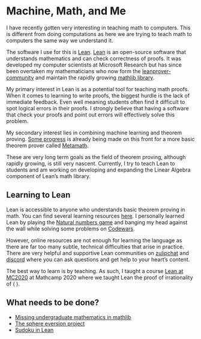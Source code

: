 # Machine, Math, and Me

I have recently gotten very interesting in teaching math to computers. 
This is different from doing computations as here we are trying to teach math to computers the same way we understand it.

The software I use for this is [Lean](https://leanprover.github.io/about/). 
[Lean](https://leanprover.github.io/live/latest/) is an open-source software that understands mathematics and can check correctness of proofs. 
It was developed my computer scientists at Microsoft Research but has since been overtaken my mathematicians who now form the [leanprover-community](https://leanprover-community.github.io/) and maintain the rapidly growing [mathlib library](https://github.com/leanprover-community/mathlib/).

My primary interest in Lean is as a potential tool for teaching math proofs. 
When it comes to learning to write proofs, the biggest hurdle is the lack of immediate feedback.
Even well meaning students often find it difficult to spot logical errors in their proofs.
I strongly believe that having a software that check your proofs and point out errors will effectively solve this problem.

My secondary interest lies in combining machine learning and theorem proving. 
[Some progress](https://github.com/metamath/set.mm/wiki/Automated-proving) is already being made on this front for a more basic theorem prover called [Metamath](http://us.metamath.org/). 

These are very long term goals as the field of theorem proving, although rapidly growing, is still very nascent.
Currently, I try to teach Lean to students and am working on developing and expanding the Linear Algebra component of Lean's math library.

## Learning to Lean

Lean is accessible to anyone who understands basic theorem proving in math.
You can find several learning resources [here](https://leanprover-community.github.io/learn.html).
I personally learned Lean by playing the [Natural numbers game](https://wwwf.imperial.ac.uk/~buzzard/xena/natural_number_game/) and banging my head against the wall while solving some problems on [Codewars](https://www.codewars.com/kata/search/lean).

However, online resources are not enough for learning the language as there are far too many subtle, technical difficulties that arise in practice.
There are very helpful and supportive Lean communities on [zulipchat](https://leanprover.zulipchat.com/) and [discord](https://discord.gg/AnHKcDm) where you can ask questions and get help to your heart's content.

The best way to learn is by teaching. 
As such, I taught a course [Lean at MC2020](courses/lean_at_MC2020/index.html) at Mathcamp 2020 where we taught Lean the proof of irrationality of \( \sqrt{2} \).

## What needs to be done?

- [Missing undergraduate mathematics in mathlib](https://leanprover-community.github.io/undergrad_todo.html)
- [The sphere eversion project](https://leanprover-community.github.io/sphere-eversion/blueprint/index.html)
- [Sudoku in Lean](https://github.com/TwoFX/sudoku)